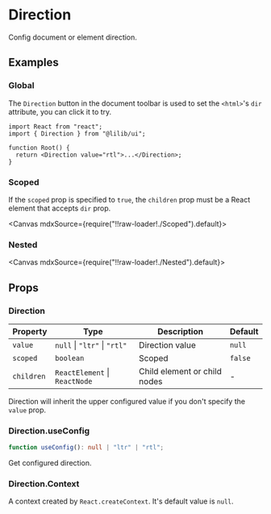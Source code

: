 
<Meta title="Configs/Direction" />

# Direction

Config document or element direction.

## Examples

### Global

The `Direction` button in the document toolbar is used to set the `<html>`'s `dir` attribute, you can click it to try.

```tsx
import React from "react";
import { Direction } from "@lilib/ui";

function Root() {
  return <Direction value="rtl">...</Direction>;
}
```

### Scoped

If the `scoped` prop is specified to `true`, the `children` prop must be a React element that accepts `dir` prop.

<Canvas mdxSource={require("!!raw-loader!./Scoped").default}>
  <Story id="examples-direction--scoped" />
</Canvas>

### Nested

<Canvas mdxSource={require("!!raw-loader!./Nested").default}>
  <Story id="examples-direction--nested" />
</Canvas>

## Props

### Direction

| Property   | Type                          | Description                  | Default |
| ---------- | ----------------------------- | ---------------------------- | ------- |
| `value`    | `null` \| `"ltr"` \| `"rtl"`  | Direction value              | `null`  |
| `scoped`   | `boolean`                     | Scoped                       | `false` |
| `children` | `ReactElement` \| `ReactNode` | Child element or child nodes | -       |

Direction will inherit the upper configured value if you don't specify the `value` prop.

### Direction.useConfig

```ts
function useConfig(): null | "ltr" | "rtl";
```

Get configured direction.

### Direction.Context

A context created by `React.createContext`. It's default value is `null`.

